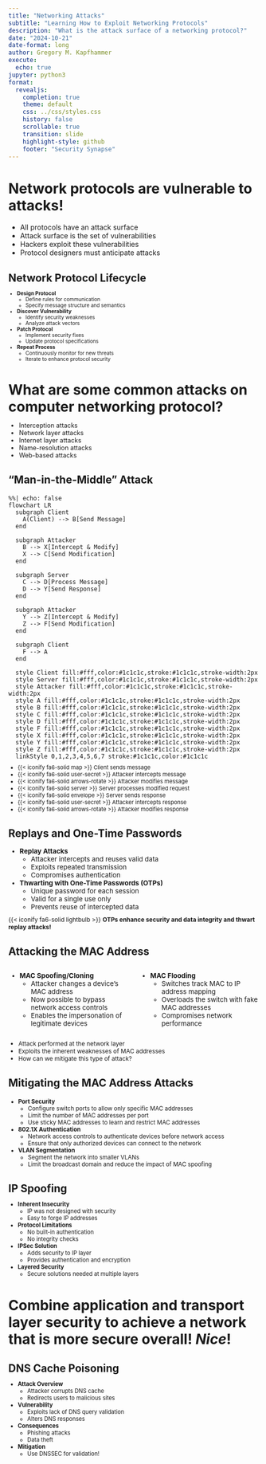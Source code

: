 ```yaml
---
title: "Networking Attacks"
subtitle: "Learning How to Exploit Networking Protocols"
description: "What is the attack surface of a networking protocol?"
date: "2024-10-21"
date-format: long
author: Gregory M. Kapfhammer
execute:
  echo: true
jupyter: python3
format:
  revealjs:
    completion: true
    theme: default
    css: ../css/styles.css
    history: false
    scrollable: true
    transition: slide
    highlight-style: github
    footer: "Security Synapse"
---
```


# Network protocols are vulnerable to attacks!

- All protocols have an attack surface
- Attack surface is the set of vulnerabilities
- Hackers exploit these vulnerabilities
- Protocol designers must anticipate attacks

## Network Protocol Lifecycle

::: {.incremental style="margin-top: -0.5em; font-size: 0.725em;"}

- **Design Protocol**
  - Define rules for communication
  - Specify message structure and semantics

- **Discover Vulnerability**
  - Identify security weaknesses
  - Analyze attack vectors

- **Patch Protocol**
  - Implement security fixes
  - Update protocol specifications

- **Repeat Process**
  - Continuously monitor for new threats
  - Iterate to enhance protocol security

:::

# What are some common attacks on computer networking protocol?

::: {.fragment style="font-size: 0.9em; margin-top: -0.5em;"}

- Interception attacks
- Network layer attacks
- Internet layer attacks
- Name-resolution attacks
- Web-based attacks

:::

## "Man-in-the-Middle" Attack

::: fragment

```mermaid
%%| echo: false
flowchart LR
  subgraph Client
    A(Client) --> B[Send Message]
  end

  subgraph Attacker
    B --> X[Intercept & Modify]
    X --> C[Send Modification]
  end

  subgraph Server
    C --> D[Process Message]
    D --> Y[Send Response]
  end

  subgraph Attacker
    Y --> Z[Intercept & Modify]
    Z --> F[Send Modification]
  end

  subgraph Client
    F --> A
  end

  style Client fill:#fff,color:#1c1c1c,stroke:#1c1c1c,stroke-width:2px
  style Server fill:#fff,color:#1c1c1c,stroke:#1c1c1c,stroke-width:2px
  style Attacker fill:#fff,color:#1c1c1c,stroke:#1c1c1c,stroke-width:2px
  style A fill:#fff,color:#1c1c1c,stroke:#1c1c1c,stroke-width:2px
  style B fill:#fff,color:#1c1c1c,stroke:#1c1c1c,stroke-width:2px
  style C fill:#fff,color:#1c1c1c,stroke:#1c1c1c,stroke-width:2px
  style D fill:#fff,color:#1c1c1c,stroke:#1c1c1c,stroke-width:2px
  style F fill:#fff,color:#1c1c1c,stroke:#1c1c1c,stroke-width:2px
  style X fill:#fff,color:#1c1c1c,stroke:#1c1c1c,stroke-width:2px
  style Y fill:#fff,color:#1c1c1c,stroke:#1c1c1c,stroke-width:2px
  style Z fill:#fff,color:#1c1c1c,stroke:#1c1c1c,stroke-width:2px
  linkStyle 0,1,2,3,4,5,6,7 stroke:#1c1c1c,color:#1c1c1c
```

:::

::: {.incremental style="font-size: 0.785em; margin-top: -0.5em;"}

- {{< iconify fa6-solid map >}} Client sends message
- {{< iconify fa6-solid user-secret >}} Attacker intercepts message
- {{< iconify fa6-solid arrows-rotate >}} Attacker modifies message
- {{< iconify fa6-solid server >}} Server processes modified request
- {{< iconify fa6-solid envelope >}} Server sends response
- {{< iconify fa6-solid user-secret >}} Attacker intercepts response
- {{< iconify fa6-solid arrows-rotate >}} Attacker modifies response

:::

## Replays and One-Time Passwords

::: {.incremental style="margin-top: -0.25em; font-size: 0.95em;"}

- **Replay Attacks**
  - Attacker intercepts and reuses valid data
  - Exploits repeated transmission
  - Compromises authentication

- **Thwarting with One-Time Passwords (OTPs)**
  - Unique password for each session
  - Valid for a single use only
  - Prevents reuse of intercepted data

:::

::: {.fragment style="font-size: 0.85em; margin-top: -0.25em;"}

{{< iconify fa6-solid lightbulb >}} **OTPs enhance security and data integrity and thwart replay attacks!**

:::

## Attacking the MAC Address

::: {.columns}

::: {.column width=50%}

::: {.incremental style="margin-top: -0.25em; font-size: 0.95em;"}

- **MAC Spoofing/Cloning**
  - Attacker changes a device's MAC address
  - Now possible to bypass network access controls
  - Enables the impersonation of legitimate devices

:::

:::

::: {.column width=50%}

::: {.incremental style="margin-top: -0.25em; font-size: 0.95em;"}

- **MAC Flooding**
  - Switches track MAC to IP address mapping
  - Overloads the switch with fake MAC addresses
  - Compromises network performance

:::

:::

::::

::: {.fragment style="font-size: 0.85em;"}

- Attack performed at the network layer
- Exploits the inherent weaknesses of MAC addresses
- How can we mitigate this type of attack?

:::

## Mitigating the MAC Address Attacks

::: {.fragment style="font-size: 0.825em;"}

- **Port Security**
   - Configure switch ports to allow only specific MAC addresses
   - Limit the number of MAC addresses per port
   - Use sticky MAC addresses to learn and restrict MAC addresses

- **802.1X Authentication**
   - Network access controls to authenticate devices before network access
   - Ensure that only authorized devices can connect to the network

- **VLAN Segmentation**
   - Segment the network into smaller VLANs
   - Limit the broadcast domain and reduce the impact of MAC spoofing

:::

## IP Spoofing

::: {.incremental style="margin-top: -0.5em; font-size: 0.8em;"}

- **Inherent Insecurity**
  - IP was not designed with security
  - Easy to forge IP addresses

- **Protocol Limitations**
  - No built-in authentication
  - No integrity checks

- **IPSec Solution**
  - Adds security to IP layer
  - Provides authentication and encryption

- **Layered Security**
  - Secure solutions needed at multiple layers

:::

# Combine application and transport layer security to achieve a network that is more secure overall! *Nice*!

## DNS Cache Poisoning

::: {.incremental style="margin-top: -0.5em; font-size: 0.8em;"}

- **Attack Overview**
  - Attacker corrupts DNS cache
  - Redirects users to malicious sites

- **Vulnerability**
  - Exploits lack of DNS query validation
  - Alters DNS responses

- **Consequences**
  - Phishing attacks
  - Data theft

- **Mitigation**
  - Use DNSSEC for validation!

:::
